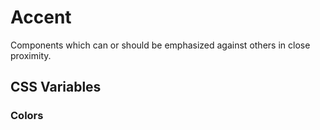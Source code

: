 
<Meta title="Documentation/Styles and Theming/Characteristics/Accent" />

# Accent

Components which can or should be emphasized against others in close proximity.

## CSS Variables

### Colors

<Canvas>
  <Story name="Colors">
    <DocGrid>
      <ColorBlock colorVar="--uitk-accent-background" />
      <ColorBlock colorVar="--uitk-accent-borderColor" />
      <ColorBlock colorVar="--uitk-accent-foreground" />
      <FontSizeBlock fontSize="--uitk-accent-fontSize-small" />
      <FontSizeBlock fontSize="--uitk-accent-fontSize-medium" />
      <FontSizeBlock fontSize="--uitk-accent-fontSize-large" />
    </DocGrid>
  </Story>
</Canvas>
